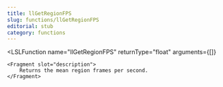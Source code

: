```yaml
---
title: llGetRegionFPS
slug: functions/llGetRegionFPS
editorial: stub
category: functions
---
```


<LSLFunction
	name="llGetRegionFPS"
	returnType="float"
	arguments={[]}
>
	<Fragment slot="description">
		Returns the mean region frames per second.
	</Fragment>
</LSLFunction>
